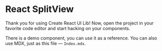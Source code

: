 
<Meta title="Getting started" />

# React SplitView

Thank you for using Create React UI Lib! Now, open the project in your favorite code editor and start hacking on your components.

There is a demo component, you can use it as a reference. You can also use MDX, just as this file — `Index.mdx`.
